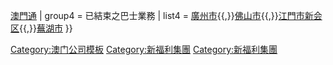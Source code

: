 {{Navbox
| state  = show
| name   = 新福利集團
| title  = [[新福利集團]]
| image =
| group1 = 巴士業務
| list1  = [[澳門新福利公共汽車|澳門]]
| group2 = 其他業務
| list2  = [http://www.yineng.com.mo/homepage.html 億能旅遊會展項目策劃及服務有限公司]
| group3 = 屬下公司
| list3  = [http://www.aa-tourism.com/tw/index.htm AA旅遊]{{,}}[[澳門通]]
| group4 = 已結束之巴士業務
| list4  = [[廣州市新福利巴士服務|廣州市]]{{,}}[[佛山市新福利巴士|佛山市]]{{,}}[[江門市新會新福利巴士|江門市新会区]]{{,}}[[蕪湖市新福利公交|蕪湖市]]
}}<noinclude>
[[Category:澳门公司模板]]
[[Category:新福利集團]]
</noinclude>
<includeonly>
[[Category:新福利集團]]
</includeonly>